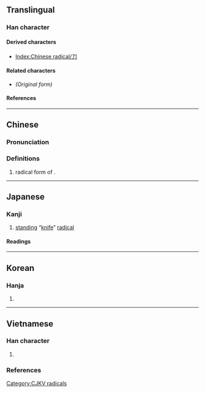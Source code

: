 {{also|刀|リ}}
{{character info/new}}

==Translingual==
{{stroke order|type=animate}}

===Han character===
{{Han char|rn=18|rad=刀|as=00|sn=2|var=2|four=22000|canj=LN,XLN|ids=⿰丨亅}}

====Derived characters====
* [[Index:Chinese radical/刀]]

====Related characters====
* {{l|mul|[[刀]]}} ''(Original form)''

====References====
{{Han ref|kx=0136.010|dkj=01847|dj=0304.060|hdz=10320.010|uh=5202}}

[[Category:CJKV radicals]]

----

==Chinese==
{{zh-forms}}
{{zh-wp|zh:刀部|en:Radical 18}}

===Pronunciation===
{{zh-pron
|m=dāo,lìdāopáng
|m_note=立刀旁 when used as a component
|c=dou1
|mc=
|oc=
|ma=
|cat=n
}}

===Definitions===
{{zh-hanzi}}

# radical form of {{zh-l|刀}}.

----

==Japanese==

===Kanji===
{{ja-kanji|grade=|rs=刀00}}

# [[standing#Adjective|standing]] “[[knife]]” [[radical]] {{gl|{{ja-l|立刀}}, ''rittō''}}

====Readings====
{{ja-readings
|goon=と, とう<とう
|kanon=とう<たう
|kun=りっとう-<りつたう-
}}

----

==Korean==

===Hanja===
{{ko-hanja|도}}

# {{rfdef|ko|sort=刀00}}

----

==Vietnamese==

===Han character===
{{vi-readings|rs=刀00
|hanviet=đao-bonet
}}

# {{alternative form of|vi|刀||{{han tu form of|đao|[[Chinese]] [[sabre]]}}}}

===References===
<references/>